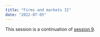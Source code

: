```yaml
---
title: "Firms and markets II"
date: "2022-07-05"
---
```


This session is a continuation of [session 9](/content/09-content.qmd).
